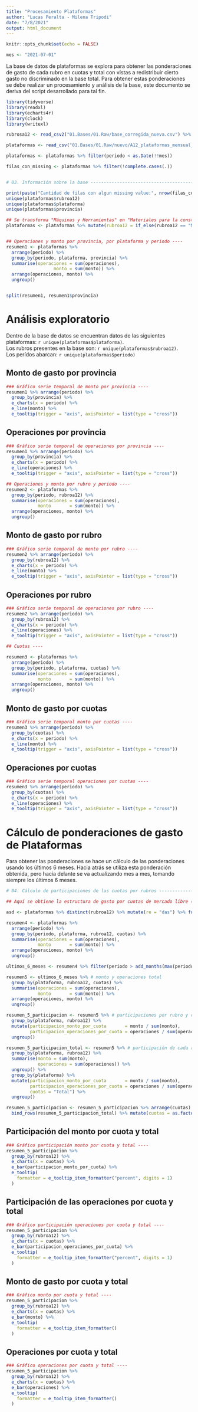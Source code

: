 ```yaml
---
title: "Procesamiento Plataformas"
author: "Lucas Peralta - Milena Tripodi"
date: "7/8/2021"
output: html_document
---
```


```r
knitr::opts_chunk$set(echo = FALSE)
```


```r

mes <- "2021-07-01"

```


La base de datos de plataformas se explora para obtener las ponderaciones de gasto de cada rubro en cuotas y total con vistas a redistribuir cierto gasto no discriminado en la base total. Para obtener estas ponderaciones se debe realizar un procesamiento y análisis de la base, este documento se deriva del script desarrollado para tal fin. 



```r

library(tidyverse)
library(readxl)
library(echarts4r)
library(clock)
library(writexl)

rubrosa12 <- read_csv2("01.Bases/01.Raw/base_corregida_nueva.csv") %>% distinct(rubroa12)

plataformas <- read_csv("01.Bases/01.Raw/nuevo/A12_plataformas_mensual_20210711.csv") %>% rename(año = anio) %>% mutate(periodo = date_build(año, mes))

plataformas <- plataformas %>% filter(periodo < as.Date(!!mes))

filas_con_missing <- plataformas %>% filter(!complete.cases(.))


# 03. Información sobre la base --------------------------------------------------

print(paste("Cantidad de filas con algun missing value:", nrow(filas_con_missing)))
unique(plataformas$rubroa12)
unique(plataformas$plataforma)
unique(plataformas$provincia)

## Se transforma "Máquinas y Herramientas" en "Materiales para la construcción" ----
plataformas <- plataformas %>% mutate(rubroa12 = if_else(rubroa12 == "Máquinas y Herramientas", "Materiales para la construcción", rubroa12))


## Operaciones y monto por provincia, por plataforma y periodo ----
resumen1 <- plataformas %>%
  arrange(periodo) %>% 
  group_by(periodo, plataforma, provincia) %>% 
  summarise(operaciones = sum(operaciones),
                  monto = sum(monto)) %>% 
  arrange(operaciones, monto) %>% 
  ungroup()


split(resumen1, resumen1$provincia)

```


# Análisis exploratorio

Dentro de la base de datos se encuentran datos de las siguientes plataformas: `r unique(plataformas$plataforma)`.  
Los rubros presentes en la base son: `r unique(plataformas$rubroa12)`.  
Los perídos abarcan: `r unique(plataformas$periodo)`

## Monto de gasto por provincia
```r
### Gráfico serie temporal de monto por provincia ----
resumen1 %>% arrange(periodo) %>% 
  group_by(provincia) %>% 
  e_charts(x = periodo) %>% 
  e_line(monto) %>%
  e_tooltip(trigger = "axis", axisPointer = list(type = "cross"))


```

## Operaciones por provincia
```r
### Gráfico serie temporal de operaciones por provincia ----
resumen1 %>% arrange(periodo) %>% 
  group_by(provincia) %>% 
  e_charts(x = periodo) %>% 
  e_line(operaciones) %>%
  e_tooltip(trigger = "axis", axisPointer = list(type = "cross"))


```



```r
## Operaciones y monto por rubro y periodo ----
resumen2 <- plataformas %>%
  group_by(periodo, rubroa12) %>% 
  summarise(operaciones = sum(operaciones),
            monto       = sum(monto)) %>% 
  arrange(operaciones, monto) %>% 
  ungroup()
```



## Monto de gasto por rubro
```r
### Gráfico serie temporal de monto por rubro ----
resumen2 %>% arrange(periodo) %>% 
  group_by(rubroa12) %>% 
  e_charts(x = periodo) %>% 
  e_line(monto) %>%
  e_tooltip(trigger = "axis", axisPointer = list(type = "cross"))


```

## Operaciones por rubro
```r
### Gráfico serie temporal de operaciones por rubro ----
resumen2 %>% arrange(periodo) %>% 
  group_by(rubroa12) %>% 
  e_charts(x = periodo) %>% 
  e_line(operaciones) %>%
  e_tooltip(trigger = "axis", axisPointer = list(type = "cross"))
```



```r
## Cuotas ----

resumen3 <- plataformas %>%
  arrange(periodo) %>% 
  group_by(periodo, plataforma, cuotas) %>% 
  summarise(operaciones = sum(operaciones),
            monto       = sum(monto)) %>% 
  arrange(operaciones, monto) %>% 
  ungroup()
```

## Monto de gasto por cuotas
```r
### Gráfico serie temporal monto por cuotas ----
resumen3 %>% arrange(periodo) %>% 
  group_by(cuotas) %>% 
  e_charts(x = periodo) %>% 
  e_line(monto) %>%
  e_tooltip(trigger = "axis", axisPointer = list(type = "cross"))
```

## Operaciones por cuotas
```r
### Gráfico serie temporal operaciones por cuotas ----
resumen3 %>% arrange(periodo) %>% 
  group_by(cuotas) %>% 
  e_charts(x = periodo) %>% 
  e_line(operaciones) %>%
  e_tooltip(trigger = "axis", axisPointer = list(type = "cross"))
```



# Cálculo de ponderaciones de gasto de Plataformas

Para obtener las ponderaciones se hace un cálculo de las ponderaciones usando los últimos 6 meses. Hacia atrás se utiliza esta ponderación obtenida, pero hacia delante se va actualizando mes a mes, tomando siempre los últimos 6 meses.

```r

# 04. Cálculo de participaciones de las cuotas por rubros -----------------

## Aquí se obtiene la estructura de gasto por cuotas de mercado libre (BASADO EN LOS ULTIMOS 6 MESES) ----

asd <- plataformas %>% distinct(rubroa12) %>% mutate(re = "das") %>% full_join(rubrosa12 %>% mutate(asd = "FAsd"))

resumen4 <- plataformas %>%
  arrange(periodo) %>% 
  group_by(periodo, plataforma, rubroa12, cuotas) %>% 
  summarise(operaciones = sum(operaciones),
            monto       = sum(monto)) %>% 
  arrange(operaciones, monto) %>% 
  ungroup()

ultimos_6_meses <- resumen4 %>% filter(periodo > add_months(max(periodo), -6)) %>% arrange(periodo) # ultimos 6 meses

resumen5 <- ultimos_6_meses %>% # monto y operaciones total
  group_by(plataforma, rubroa12, cuotas) %>% 
  summarise(operaciones = sum(operaciones),
            monto       = sum(monto)) %>% 
  arrange(operaciones, monto) %>% 
  ungroup()

resumen_5_participacion <- resumen5 %>% # participaciones por rubro y cuota
  group_by(plataforma, rubroa12) %>% 
  mutate(participacion_monto_por_cuota       = monto / sum(monto),
         participacion_operaciones_por_cuota = operaciones / sum(operaciones)) %>% 
  ungroup()

resumen_5_participacion_total <- resumen5 %>% # participación de cada rubro en el total
  group_by(plataforma, rubroa12) %>% 
  summarise(monto = sum(monto),
            operaciones = sum(operaciones)) %>%
  ungroup() %>% 
  group_by(plataforma) %>% 
  mutate(participacion_monto_por_cuota       = monto / sum(monto),
         participacion_operaciones_por_cuota = operaciones / sum(operaciones),
         cuotas = "Total") %>% 
  ungroup()

resumen_5_participacion <- resumen_5_participacion %>% arrange(cuotas) %>% mutate(cuotas = as.factor(cuotas)) %>%  # junto dfs
  bind_rows(resumen_5_participacion_total) %>% mutate(cuotas = as.factor(cuotas))
```

## Participación del monto por cuota y total
```r
### Gráfico participación monto por cuota y total ----
resumen_5_participacion %>% 
  group_by(rubroa12) %>% 
  e_charts(x = cuotas) %>% 
  e_bar(participacion_monto_por_cuota) %>%
  e_tooltip(
    formatter = e_tooltip_item_formatter("percent", digits = 1)
  )
```

## Participación de las operaciones por cuota y total
```r
### Gráfico participación operaciones por cuota y total ----
resumen_5_participacion %>% 
  group_by(rubroa12) %>% 
  e_charts(x = cuotas) %>% 
  e_bar(participacion_operaciones_por_cuota) %>%
  e_tooltip(
    formatter = e_tooltip_item_formatter("percent", digits = 1)
  )
```

## Monto de gasto por cuota y total
```r
### Gráfico monto por cuota y total ----
resumen_5_participacion %>% 
  group_by(rubroa12) %>% 
  e_charts(x = cuotas) %>% 
  e_bar(monto) %>%
  e_tooltip(
    formatter = e_tooltip_item_formatter()
  )
```

## Operaciones por cuota y total
```r
### Gráfico operaciones por cuota y total ----
resumen_5_participacion %>% 
  group_by(rubroa12) %>% 
  e_charts(x = cuotas) %>% 
  e_bar(operaciones) %>%
  e_tooltip(
    formatter = e_tooltip_item_formatter()
  )
```

